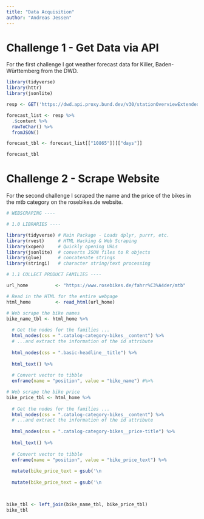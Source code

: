 ```yaml
---
title: "Data Acquisition"
author: "Andreas Jessen"
---
```


# Challenge 1 - Get Data via API

For the first challenge I got weather forecast data for Killer, Baden-Württemberg from the DWD.

```r
library(tidyverse)
library(httr)
library(jsonlite)

resp <- GET('https://dwd.api.proxy.bund.dev/v30/stationOverviewExtended?stationIds=10865')

forecast_list <- resp %>% 
  .$content %>% 
  rawToChar() %>% 
  fromJSON()

forecast_tbl <- forecast_list[["10865"]][["days"]]

forecast_tbl
```

# Challenge 2 - Scrape Website

For the second challenge I scraped the name and the price of the bikes in the mtb category on the rosebikes.de website.

```r
# WEBSCRAPING ----

# 1.0 LIBRARIES ----

library(tidyverse) # Main Package - Loads dplyr, purrr, etc.
library(rvest)     # HTML Hacking & Web Scraping
library(xopen)     # Quickly opening URLs
library(jsonlite)  # converts JSON files to R objects
library(glue)      # concatenate strings
library(stringi)   # character string/text processing

# 1.1 COLLECT PRODUCT FAMILIES ----

url_home          <- "https://www.rosebikes.de/fahrr%C3%A4der/mtb"

# Read in the HTML for the entire webpage
html_home         <- read_html(url_home)

# Web scrape the bike names
bike_name_tbl <- html_home %>%
  
  # Get the nodes for the families ...
  html_nodes(css = ".catalog-category-bikes__content") %>%
  # ...and extract the information of the id attribute
  
  html_nodes(css = ".basic-headline__title") %>%
  
  html_text() %>%
  
  # Convert vector to tibble
  enframe(name = "position", value = "bike_name") #%>%

# Web scrape the bike price
bike_price_tbl <- html_home %>%
  
  # Get the nodes for the families ...
  html_nodes(css = ".catalog-category-bikes__content") %>%
  # ...and extract the information of the id attribute
  
  html_nodes(css = ".catalog-category-bikes__price-title") %>%
  
  html_text() %>%
  
  # Convert vector to tibble
  enframe(name = "position", value = "bike_price_text") %>%
  
  mutate(bike_price_text = gsub('\n                                                ab ', '', bike_price_text)) %>%
  
  mutate(bike_price_text = gsub('\n                                            ', '', bike_price_text))

  

bike_tbl <- left_join(bike_name_tbl, bike_price_tbl)
bike_tbl
```
